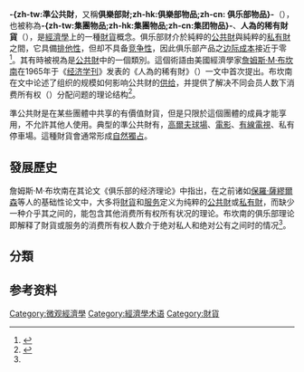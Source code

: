 {{NoteTA
|G1=Economics
|T=zh-tw:準公共財;zh-hk:俱樂部物品;zh-cn: 俱乐部物品
|1=zh-tw:搭便車問題;zh-cn:搭便车问题;
|2=zh-tw:公共財;zh-hk:共用品;zh-cn:公共物品;
|3=zh-tw:私有財;zh-hk:私用品;zh-cn:私人物品;
|4=zh-tw:財貨;zh-hk:物品;zh-cn:商品; 
|5=zh-tw:準公共財;zh-hk:俱樂部物品;zh-cn: 俱乐部物品
}}
{{about|經濟學概念|各種其他團體|社團}}
'''-{zh-tw:準公共財'''，又稱'''俱樂部財;zh-hk:俱樂部物品;zh-cn: 俱乐部物品}-'''（{{lang-en|Club goods}}），也被称為'''-{zh-tw:集團物品;zh-hk:集團物品;zh-cn:集团物品}-'''、'''人為的稀有財貨'''（{{lang-en|artificially-scarce goods}}），是[[經濟學|經濟學]]上的一種[[財貨|財貨]]概念。俱乐部财介於純粹的[[公共財|公共財]]與純粹的[[私有財產|私有財]]之間，它具備[[排他性|排他性]]，但却不具备[[竞争性|竞争性]]，因此俱乐部产品之[[边际成本|边际成本]]接近于零<ref>{{cite web|title=The 4 Different Types of Goods|url=https://www.thoughtco.com/excludability-and-rivalry-in-consumption-1147876|website=Thought Co.|first=Jodi|last=Beggs|date=2019-01-03|access-date=2021-04-12|archive-date=2021-04-17|archive-url=https://web.archive.org/web/20210417034622/https://www.thoughtco.com/excludability-and-rivalry-in-consumption-1147876|dead-url=no}}</ref>。其有時被視為是[[公共財|公共財]]中的一個類別。這個術語由美國經濟學家[[詹姆斯·M·布坎南|詹姆斯·M·布坎南]]在1965年于《[[经济学刊|经济学刊]]》发表的《人為的稀有財》（{{lang|en|artificially-scarce goods}}）一文中首次提出。布坎南在文中论述了组织的规模如何影响公共财的[[供给|供给]]，并提供了解决不同会员人数下消费所有权（{{lang-en|ownership-consumption}}）分配问题的理论结构<ref name="buchanan">{{cite journal |last=Buchanan |first=James.M. |year=1965 |title=An Economic Theory of Clubs |journal=[[经济学刊|经济学刊]] |volume=32 |issue=125 |pages=1-14 |doi= |archive-url= https://web.archive.org/web/20131022014842/http://darp.lse.ac.uk/papersDB/Buchanan_(Ecca_65).pdf|url=http://darp.lse.ac.uk/papersDB/Buchanan_(Ecca_65).pdf|archive-date=2013-10-22 |access-date=2021-04-12 }}</ref>。

準公共財是在某些團體中共享的有價值財貨，但是只限於這個團體的成員才能享用，不允許其他人使用。典型的準公共財有，[[高爾夫球場|高爾夫球場]]、[[電影|電影]]、[[有線電視|有線電視]]、私有停車場。這種財貨會通常形成[[自然獨占|自然獨占]]。

==發展歷史==
詹姆斯·M·布坎南在其论文《俱乐部的经济理论》中指出，在之前诸如[[保羅·薩繆爾森|保羅·薩繆爾森]]等人的基础性论文中，大多将[[財貨|財貨]]和[[服务|服务]]定义为纯粹的[[公共財|公共財]]或[[私有財產|私有財]]，而缺少一种介乎其之间的，能包含其他消费所有权所有状况的理论。布坎南的俱乐部理论即解释了財貨或服务的消费所有权人数介于绝对私人和绝对公有之间时的情况<ref name="buchanan"/>。
==分類==
{{商品分類}}

==参考资料==
{{reflist|2}}
{{財產種類}}


{{DEFAULTSORT:Club good}}
[[Category:微观經濟學|Category:微观經濟學]]
[[Category:經濟學术语|Category:經濟學术语]]
[[Category:財貨|Category:財貨]]